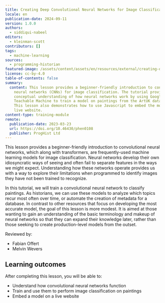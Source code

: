 ```yaml
---
title: Creating Deep Convolutional Neural Networks for Image Classification
locale: en
publication-date: 2024-09-11
version: 1.0.0
authors:
  - siddiqui-nabeel
editors:
  - kleinman-scott
contributors: []
tags:
  - machine-learning
sources:
  - programming-historian
featured-image: /assets/content/assets/en/resources/external/creating-deep-convolutional-neural-networks-for-image-classification/featured-image.png
license: cc-by-4.0
table-of-contents: false
summary:
  content: This lesson provides a beginner-friendly introduction to convolutional
    neural networks (CNNs) for image classification. The tutorial provides a
    conceptual understanding of how neural networks work by using Google's
    Teachable Machine to train a model on paintings from the ArtUK database.
    This lesson also demonstrates how to use Javascript to embed the model in a
    live website.
content-type: training-module
remote:
  publication-date: 2023-03-23
  url: https://doi.org/10.46430/phen0108
  publisher: ProgHist Ltd
---
```

This lesson provides a beginner-friendly introduction to convolutional neural networks, which along with transformers, are frequently-used machine learning models for image classification. Neural networks develop their own idiosyncratic ways of seeing and often fail to separate features in the ways we might expect. Understanding how these networks operate provides us with a way to explore their limitations when programmed to identify images they have not been trained to recognize.

In this tutorial, we will train a convolutional neural network to classify paintings. As historians, we can use these models to analyze which topics recur most often over time, or automate the creation of metadata for a database. In contrast to other resources that focus on developing the most accurate model, the goal of this lesson is more modest. It is aimed at those wanting to gain an understanding of the basic terminology and makeup of neural networks so that they can expand their knowledge later, rather than those seeking to create production-level models from the outset.

Reviewed by:

* Fabian Offert
* Melvin Wevers

## Learning outcomes

After completing this lesson, you will be able to:

* Understand how convolutional neural networks function
* Train and use them to perform image classification on paintings
* Embed a model on a live website

<ExternalResource title="Interested in learning more?" subtitle="Check out this lesson on Programming Historian's website" url="https://doi.org/10.46430/phen0108" />
